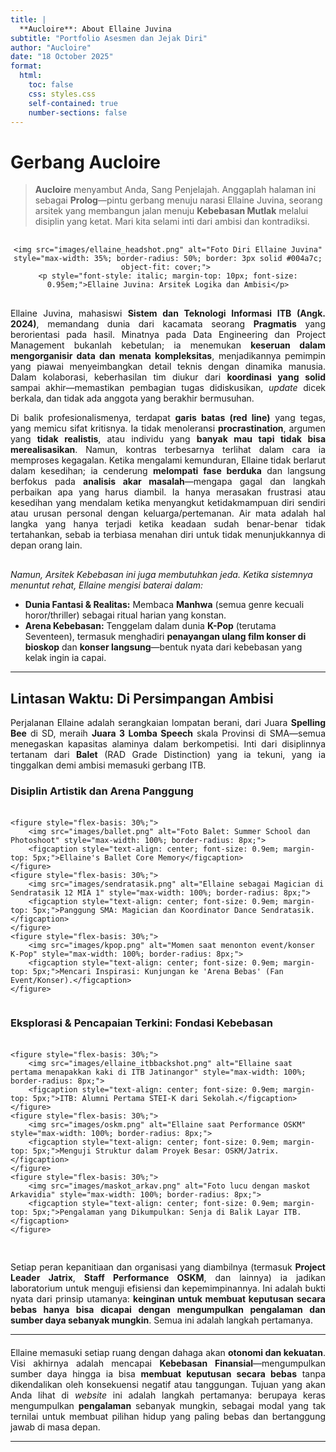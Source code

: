 ```yaml
---
title: |
  **Aucloire**: About Ellaine Juvina
subtitle: "Portfolio Asesmen dan Jejak Diri"
author: "Aucloire"
date: "18 October 2025" 
format: 
  html:
    toc: false
    css: styles.css 
    self-contained: true
    number-sections: false
---
```


# Gerbang Aucloire {.unnumbered}

> **Aucloire** menyambut Anda, Sang Penjelajah. Anggaplah halaman ini sebagai **Prolog**—pintu gerbang menuju narasi Ellaine Juvina, seorang arsitek yang membangun jalan menuju **Kebebasan Mutlak** melalui disiplin yang ketat. Mari kita selami inti dari ambisi dan kontradiksi.

<div style="text-align: center; margin: 30px 0;">
    <img src="images/ellaine_headshot.png" alt="Foto Diri Ellaine Juvina" style="max-width: 35%; border-radius: 50%; border: 3px solid #004a7c; object-fit: cover;"> 
    <p style="font-style: italic; margin-top: 10px; font-size: 0.95em;">Ellaine Juvina: Arsitek Logika dan Ambisi</p>
</div>

<p style="text-align: justify; margin-top: 30px;">
Ellaine Juvina, mahasiswi **Sistem dan Teknologi Informasi ITB (Angk. 2024)**, memandang dunia dari kacamata seorang **Pragmatis** yang berorientasi pada hasil. Minatnya pada Data Engineering dan Project Management bukanlah kebetulan; ia menemukan **keseruan dalam mengorganisir data dan menata kompleksitas**, menjadikannya pemimpin yang piawai menyeimbangkan detail teknis dengan dinamika manusia. Dalam kolaborasi, keberhasilan tim diukur dari **koordinasi yang solid** sampai akhir—memastikan pembagian tugas didiskusikan, *update* dicek berkala, dan tidak ada anggota yang berakhir bermusuhan.
</p>

<p style="text-align: justify;">
Di balik profesionalismenya, terdapat **garis batas (red line)** yang tegas, yang memicu sifat kritisnya. Ia tidak menoleransi **procrastination**, argumen yang **tidak realistis**, atau individu yang **banyak mau tapi tidak bisa merealisasikan**. Namun, kontras terbesarnya terlihat dalam cara ia memproses kegagalan. Ketika mengalami kemunduran, Ellaine tidak berlarut dalam kesedihan; ia cenderung **melompati fase berduka** dan langsung berfokus pada **analisis akar masalah**—mengapa gagal dan langkah perbaikan apa yang harus diambil. Ia hanya merasakan frustrasi atau kesedihan yang mendalam ketika menyangkut ketidakmampuan diri sendiri atau urusan personal dengan keluarga/pertemanan. Air mata adalah hal langka yang hanya terjadi ketika keadaan sudah benar-benar tidak tertahankan, sebab ia terbiasa menahan diri untuk tidak menunjukkannya di depan orang lain.
</p>

<p style="font-style: italic; margin-top: 30px;">
Namun, Arsitek Kebebasan ini juga membutuhkan jeda. Ketika sistemnya menuntut rehat, Ellaine mengisi baterai dalam:
</p>
* **Dunia Fantasi & Realitas:** Membaca **Manhwa** (semua genre kecuali horor/thriller) sebagai ritual harian yang konstan.
* **Arena Kebebasan:** Tenggelam dalam dunia **K-Pop** (terutama Seventeen), termasuk menghadiri **penayangan ulang film konser di bioskop** dan **konser langsung**—bentuk nyata dari kebebasan yang kelak ingin ia capai.

<hr>
## Lintasan Waktu: Di Persimpangan Ambisi {.unnumbered}

<p style="text-align: justify;">
Perjalanan Ellaine adalah serangkaian lompatan berani, dari Juara **Spelling Bee** di SD, meraih **Juara 3 Lomba Speech** skala Provinsi di SMA—semua menegaskan kapasitas alaminya dalam berkompetisi. Inti dari disiplinnya tertanam dari **Balet** (RAD Grade Distinction) yang ia tekuni, yang ia tinggalkan demi ambisi memasuki gerbang ITB.
</p>

### Disiplin Artistik dan Arena Panggung {.unnumbered}

<div style="display: flex; justify-content: space-around; margin: 20px 0;">
    <figure style="flex-basis: 30%;">
        <img src="images/ballet.png" alt="Foto Balet: Summer School dan Photoshoot" style="max-width: 100%; border-radius: 8px;">
        <figcaption style="text-align: center; font-size: 0.9em; margin-top: 5px;">Ellaine's Ballet Core Memory</figcaption>
    </figure>
    <figure style="flex-basis: 30%;">
        <img src="images/sendratasik.png" alt="Ellaine sebagai Magician di Sendratasik 12 MIA 1" style="max-width: 100%; border-radius: 8px;">
        <figcaption style="text-align: center; font-size: 0.9em; margin-top: 5px;">Panggung SMA: Magician dan Koordinator Dance Sendratasik.</figcaption>
    </figure>
    <figure style="flex-basis: 30%;">
        <img src="images/kpop.png" alt="Momen saat menonton event/konser K-Pop" style="max-width: 100%; border-radius: 8px;">
        <figcaption style="text-align: center; font-size: 0.9em; margin-top: 5px;">Mencari Inspirasi: Kunjungan ke 'Arena Bebas' (Fan Event/Konser).</figcaption>
    </figure>
</div>

### Eksplorasi & Pencapaian Terkini: Fondasi Kebebasan {.unnumbered}

<div style="display: flex; justify-content: space-around; margin: 20px 0;">
    <figure style="flex-basis: 30%;">
        <img src="images/ellaine_itbbackshot.png" alt="Ellaine saat pertama menapakkan kaki di ITB Jatinangor" style="max-width: 100%; border-radius: 8px;">
        <figcaption style="text-align: center; font-size: 0.9em; margin-top: 5px;">ITB: Alumni Pertama STEI-K dari Sekolah.</figcaption>
    </figure>
    <figure style="flex-basis: 30%;">
        <img src="images/oskm.png" alt="Ellaine saat Performance OSKM" style="max-width: 100%; border-radius: 8px;">
        <figcaption style="text-align: center; font-size: 0.9em; margin-top: 5px;">Menguji Struktur dalam Proyek Besar: OSKM/Jatrix.</figcaption>
    </figure>
    <figure style="flex-basis: 30%;">
        <img src="images/maskot_arkav.png" alt="Foto lucu dengan maskot Arkavidia" style="max-width: 100%; border-radius: 8px;">
        <figcaption style="text-align: center; font-size: 0.9em; margin-top: 5px;">Pengalaman yang Dikumpulkan: Senja di Balik Layar ITB.</figcaption>
    </figure>
</div>

<p style="text-align: justify; margin-top: 30px;">
Setiap peran kepanitiaan dan organisasi yang diambilnya (termasuk **Project Leader Jatrix**, **Staff Performance OSKM**, dan lainnya) ia jadikan laboratorium untuk menguji efisiensi dan kepemimpinannya. Ini adalah bukti nyata dari prinsip utamanya: **keinginan untuk membuat keputusan secara bebas hanya bisa dicapai dengan mengumpulkan pengalaman dan sumber daya sebanyak mungkin**. Semua ini adalah langkah pertamanya.
</p>
<hr>

<p style="text-align: justify; margin-top: 20px;">
Ellaine memasuki setiap ruang dengan dahaga akan **otonomi dan kekuatan**. Visi akhirnya adalah mencapai **Kebebasan Finansial**—mengumpulkan sumber daya hingga ia bisa **membuat keputusan secara bebas** tanpa dikendalikan oleh konsekuensi negatif atau tanggungan. Tujuan yang akan Anda lihat di *website* ini adalah langkah pertamanya: berupaya keras mengumpulkan **pengalaman** sebanyak mungkin, sebagai modal yang tak ternilai untuk membuat pilihan hidup yang paling bebas dan bertanggung jawab di masa depan.
</p>

---
